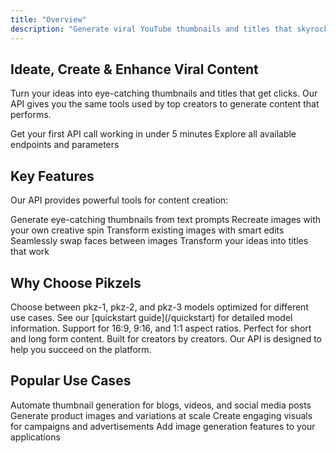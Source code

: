 ```yaml
---
title: "Overview"
description: "Generate viral YouTube thumbnails and titles that skyrocket your views"
---
```



## Ideate, Create & Enhance Viral Content

Turn your ideas into eye-catching thumbnails and titles that get clicks. Our API gives you the same tools used by top creators to generate content that performs.

<CardGroup cols={2}>
  <Card
    title="Quick Start"
    icon="rocket"
    href="/quickstart"
    color="#2cfbcd"
  >
    Get your first API call working in under 5 minutes
  </Card>
  <Card
    title="API Reference"
    icon="code"
    href="/api-reference/endpoint/thumbnail"
    color="#2cfbcd"
  >
    Explore all available endpoints and parameters
  </Card>
</CardGroup>

## Key Features

Our API provides powerful tools for content creation:

<Columns cols={3}>
  <Card title="Thumbnail" icon="image">
    Generate eye-catching thumbnails from text prompts
  </Card>
  <Card title="Recreate" icon="arrows-rotate">
    Recreate images with your own creative spin
  </Card>
  <Card title="Edit" icon="wand-magic-sparkles">
    Transform existing images with smart edits
  </Card>
  <Card title="FaceSwap" icon="face-smile">
    Seamlessly swap faces between images
  </Card>
  <Card title="Title" icon="heading">
    Transform your ideas into titles that work
  </Card>
</Columns>

## Why Choose Pikzels

<AccordionGroup>
  <Accordion title="Multiple AI Models" icon="brain">
    Choose between pkz-1, pkz-2, and pkz-3 models optimized for different use cases. See our [quickstart guide](/quickstart) for detailed model information.
  </Accordion>
  <Accordion title="Flexible Formats" icon="rectangle-wide">
    Support for 16:9, 9:16, and 1:1 aspect ratios. Perfect for short and long form content.
  </Accordion>
  <Accordion title="Built for Success" icon="trophy">
    Built for creators by creators. Our API is designed to help you succeed on the platform.
  </Accordion>
</AccordionGroup>

## Popular Use Cases

<CardGroup cols={2}>
  <Card title="Content Creation" icon="newspaper">
    Automate thumbnail generation for blogs, videos, and social media posts
  </Card>
  <Card title="E-commerce" icon="store">
    Generate product images and variations at scale
  </Card>
  <Card title="Marketing" icon="bullhorn">
    Create engaging visuals for campaigns and advertisements
  </Card>
  <Card title="App Development" icon="mobile">
    Add image generation features to your applications
  </Card>
</CardGroup>

<HelpCards />